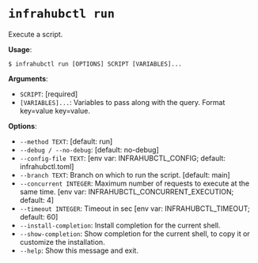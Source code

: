 # `infrahubctl run`

Execute a script.

**Usage**:

```shell
$ infrahubctl run [OPTIONS] SCRIPT [VARIABLES]...
```

**Arguments**:

* `SCRIPT`: [required]
* `[VARIABLES]...`: Variables to pass along with the query. Format key=value key=value.

**Options**:

* `--method TEXT`: [default: run]
* `--debug / --no-debug`: [default: no-debug]
* `--config-file TEXT`: [env var: INFRAHUBCTL_CONFIG; default: infrahubctl.toml]
* `--branch TEXT`: Branch on which to run the script.  [default: main]
* `--concurrent INTEGER`: Maximum number of requests to execute at the same time.  [env var: INFRAHUBCTL_CONCURRENT_EXECUTION; default: 4]
* `--timeout INTEGER`: Timeout in sec  [env var: INFRAHUBCTL_TIMEOUT; default: 60]
* `--install-completion`: Install completion for the current shell.
* `--show-completion`: Show completion for the current shell, to copy it or customize the installation.
* `--help`: Show this message and exit.
